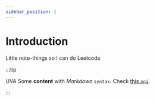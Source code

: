 ```yaml
---
sidebar_position: 1
---
```

# Introduction

Little note-things so I can do Leetcode

:::tip

UVA
Some **content** with _Markdown_ `syntax`. Check [this `api`](#).

:::

